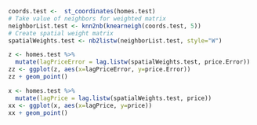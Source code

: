 
```r

coords.test <-  st_coordinates(homes.test) 
# Take value of neighbors for weighted matrix
neighborList.test <- knn2nb(knearneigh(coords.test, 5))
# Create spatial weight matrix
spatialWeights.test <- nb2listw(neighborList.test, style="W")

z <- homes.test %>%
  mutate(lagPriceError = lag.listw(spatialWeights.test, price.Error))
zz <- ggplot(z, aes(x=lagPriceError, y=price.Error))
zz + geom_point()

x <- homes.test %>%
  mutate(lagPrice = lag.listw(spatialWeights.test, price))
xx <- ggplot(x, aes(x=lagPrice, y=price))
xx + geom_point()


```

